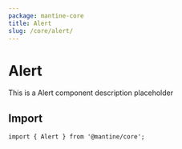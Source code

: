 ```yaml
---
package: mantine-core
title: Alert
slug: /core/alert/
---
```


# Alert

This is a Alert component description placeholder

<PageHeader
  source="mantine-core/src/Alert/Alert.tsx"
  docs="core/Alert.mdx"
  package="@mantine/core"
/>

## Import

```tsx
import { Alert } from '@mantine/core';
```

<PropsTable component="Alert" />
